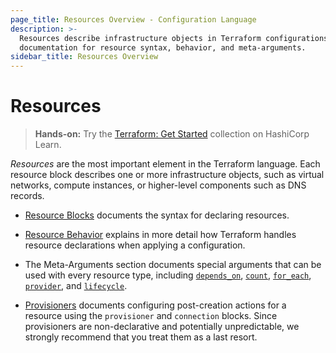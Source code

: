 ```yaml
---
page_title: Resources Overview - Configuration Language
description: >-
  Resources describe infrastructure objects in Terraform configurations. Find
  documentation for resource syntax, behavior, and meta-arguments.
sidebar_title: Resources Overview
---
```


# Resources

> **Hands-on:** Try the [Terraform: Get Started](https://learn.hashicorp.com/collections/terraform/aws-get-started?utm_source=WEBSITE&utm_medium=WEB_IO&utm_offer=ARTICLE_PAGE&utm_content=DOCS) collection on HashiCorp Learn.

_Resources_ are the most important element in the Terraform language.
Each resource block describes one or more infrastructure objects, such
as virtual networks, compute instances, or higher-level components such
as DNS records.

- [Resource Blocks](/language/resources/syntax) documents
  the syntax for declaring resources.

- [Resource Behavior](/language/resources/behavior) explains in
  more detail how Terraform handles resource declarations when applying a
  configuration.

- The Meta-Arguments section documents special arguments that can be used with
  every resource type, including
  [`depends_on`](/language/meta-arguments/depends_on),
  [`count`](/language/meta-arguments/count),
  [`for_each`](/language/meta-arguments/for_each),
  [`provider`](/language/meta-arguments/resource-provider),
  and [`lifecycle`](/language/meta-arguments/lifecycle).

- [Provisioners](/language/resources/provisioners)
  documents configuring post-creation actions for a resource using the
  `provisioner` and `connection` blocks. Since provisioners are non-declarative
  and potentially unpredictable, we strongly recommend that you treat them as a
  last resort.
